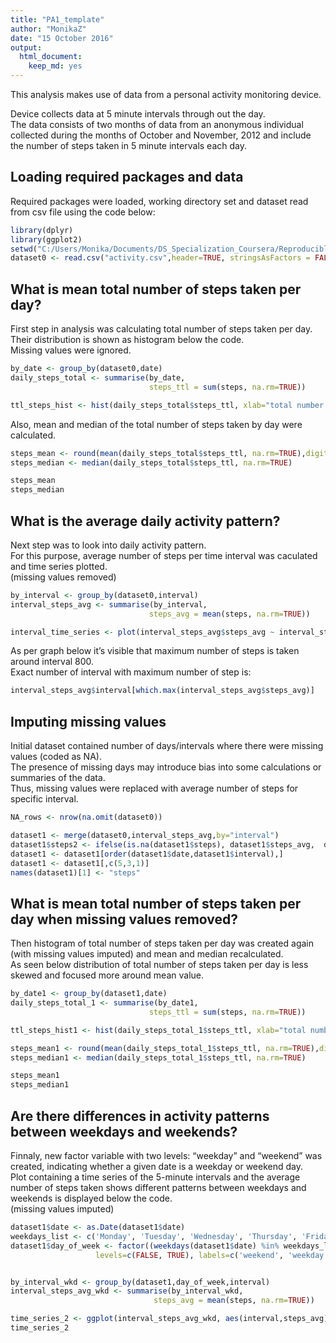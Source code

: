 ```yaml
---
title: "PA1_template"
author: "MonikaZ"
date: "15 October 2016"
output: 
  html_document: 
    keep_md: yes
---
```


This analysis makes use of data from a personal activity monitoring device.  
  
Device collects data at 5 minute intervals through out the day.  
The data consists of two months of data from an anonymous individual collected during the months of October and November, 2012 and include the number of steps taken in 5 minute intervals each day.
  
## Loading required packages and data  
Required packages were loaded, working directory set and dataset read from csv file using the code below:

```r
library(dplyr)
library(ggplot2)
setwd("C:/Users/Monika/Documents/DS_Specialization_Coursera/Reproducible Research/Wk2/repdata%2Fdata%2Factivity")
dataset0 <- read.csv("activity.csv",header=TRUE, stringsAsFactors = FALSE)
```

## What is mean total number of steps taken per day?  

First step in analysis was calculating total number of steps taken per day.  
Their distribution is shown as histogram below the code.  
Missing values were ignored.

```r
by_date <- group_by(dataset0,date)
daily_steps_total <- summarise(by_date,
                               steps_ttl = sum(steps, na.rm=TRUE))

ttl_steps_hist <- hist(daily_steps_total$steps_ttl, xlab="total number of steps taken per day", ylab="number of days", main="histogram of the total number of steps taken per day \n - missing values ignored")
```
  
Also, mean and median of the total number of steps taken by day were calculated.

```r
steps_mean <- round(mean(daily_steps_total$steps_ttl, na.rm=TRUE),digits=2)
steps_median <- median(daily_steps_total$steps_ttl, na.rm=TRUE)
```
```r
steps_mean
steps_median
```

## What is the average daily activity pattern?  

Next step was to look into daily activity pattern.  
For this purpose, average number of steps per time interval was caculated and time series plotted.  
(missing values removed)

```r

by_interval <- group_by(dataset0,interval)
interval_steps_avg <- summarise(by_interval,
                               steps_avg = mean(steps, na.rm=TRUE))

interval_time_series <- plot(interval_steps_avg$steps_avg ~ interval_steps_avg$interval, type="l", xlab="interval", ylab="average number of steps taken", main="average number of steps per interval - averaged across all days")

```

As per graph below it's visible that maximum number of steps is taken around interval 800.  
Exact number of interval with maximum number of step is:

```r
interval_steps_avg$interval[which.max(interval_steps_avg$steps_avg)]
```

## Imputing missing values  

Initial dataset contained number of days/intervals where there were missing values (coded as NA).  
The presence of missing days may introduce bias into some calculations or summaries of the data.  
Thus, missing values were replaced with average number of steps for specific interval.

```r
NA_rows <- nrow(na.omit(dataset0))

dataset1 <- merge(dataset0,interval_steps_avg,by="interval")
dataset1$steps2 <- ifelse(is.na(dataset1$steps), dataset1$steps_avg,  dataset1$steps)
dataset1 <- dataset1[order(dataset1$date,dataset1$interval),]
dataset1 <- dataset1[,c(5,3,1)]
names(dataset1)[1] <- "steps"

```

## What is mean total number of steps taken per day when missing values removed?

Then histogram of total number of steps taken per day was created again (with missing values imputed) and mean and median recalculated.  
As seen below distribution of total number of steps taken per day is less skewed and focused more around mean value.

```r

by_date1 <- group_by(dataset1,date)
daily_steps_total_1 <- summarise(by_date1,
                               steps_ttl = sum(steps, na.rm=TRUE))

ttl_steps_hist1 <- hist(daily_steps_total_1$steps_ttl, xlab="total number of steps taken per day", ylab="number of days", main="histogram of the total number of steps taken per day \n - missing values imputed")

steps_mean1 <- round(mean(daily_steps_total_1$steps_ttl, na.rm=TRUE),digits=2)
steps_median1 <- median(daily_steps_total_1$steps_ttl, na.rm=TRUE)
```
```r
steps_mean1
steps_median1
```

## Are there differences in activity patterns between weekdays and weekends?  

Finnaly, new factor variable with two levels: "weekday" and "weekend" was created, indicating whether a given date is a weekday or weekend day.  
Plot containing a time series of the 5-minute intervals and the average number of steps taken shows different patterns between weekdays and weekends is displayed below the code.  
(missing values imputed)

```r

dataset1$date <- as.Date(dataset1$date)
weekdays_list <- c('Monday', 'Tuesday', 'Wednesday', 'Thursday', 'Friday')
dataset1$day_of_week <- factor((weekdays(dataset1$date) %in% weekdays_list), 
                   levels=c(FALSE, TRUE), labels=c('weekend', 'weekday') )


by_interval_wkd <- group_by(dataset1,day_of_week,interval)
interval_steps_avg_wkd <- summarise(by_interval_wkd,
                                steps_avg = mean(steps, na.rm=TRUE))

time_series_2 <- ggplot(interval_steps_avg_wkd, aes(interval,steps_avg)) + geom_line() + facet_grid(day_of_week ~.) + labs(y="average number of steps")
time_series_2
```


